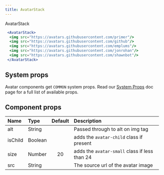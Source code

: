 ```yaml
---
title: AvatarStack
---
```


AvatarStack
```jsx live
 <AvatarStack>
  <img src="https://avatars.githubusercontent.com/primer"/>
  <img src="https://avatars.githubusercontent.com/github"/>
  <img src="https://avatars.githubusercontent.com/emplums"/>
  <img src="https://avatars.githubusercontent.com/jonrohan"/>
  <img src="https://avatars.githubusercontent.com/shawnbot"/>
 </AvatarStack>
 ```

## System props

Avatar components get `COMMON` system props. Read our [System Props](/system-props) doc page for a full list of available props.

## Component props

| Name | Type | Default | Description |
| :- | :- | :-: | :- |
| alt | String | | Passed through to alt on img tag |
| isChild | Boolean | | adds the `avatar-child` class if present |
| size | Number | 20 | adds the `avatar-small` class if less than 24 |
| src | String | | The source url of the avatar image |
